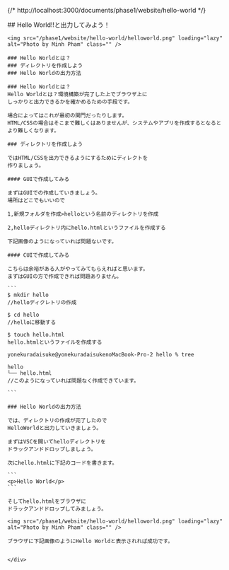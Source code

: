 
{/* http://localhost:3000/documents/phase1/website/hello-world */}
<div class="bg-white">
    <div class="whitespace-nowrap mx-auto max-w-screen-md ">
    ## Hello World!!と出力してみよう！

    <img src="/phase1/website/hello-world/helloworld.png" loading="lazy" alt="Photo by Minh Pham" class="" />

    ### Hello Worldとは？
    ### ディレクトリを作成しよう
    ### Hello Worldの出力方法

    ### Hello Worldとは？
    Hello Worldとは？環境構築が完了した上でブラウザ上に
    しっかりと出力できるかを確かめるための手段です。

    場合によってはこれが最初の関門だったりします。
    HTML/CSSの場合はそこまで難しくはありませんが、システムやアプリを作成するとなると
    より難しくなります。

    ### ディレクトリを作成しよう

    ではHTML/CSSを出力できるようにするためにディレクトを
    作りましょう。

    #### GUIで作成してみる

    まずはGUIでの作成していきましょう。
    場所はどこでもいいので

    1,新規フォルダを作成>helloという名前のディレクトリを作成

    2,helloディレクトリ内にhello.htmlというファイルを作成する

    下記画像のようになっていれば問題ないです。

    #### CUIで作成してみる
    
    こちらは余裕がある人がやってみてもらえればと思います。
    まずはGUIの方で作成できれば問題ありません。

    ```
    $ mkdir hello 
    //helloディクレトリの作成

    $ cd hello
    //helloに移動する

    $ touch hello.html
    hello.htmlというファイルを作成する
    
    yonekuradaisuke@yonekuradaisukenoMacBook-Pro-2 hello % tree

    hello
    └── hello.html
    //このようになっていれば問題なく作成できています。

    ```

    ### Hello Worldの出力方法    

    では、ディレクトリの作成が完了したので
    HelloWorldと出力していきましょう。

    まずはVSCを開いてhelloディレクトリを
    ドラックアンドドロップしましょう。

    次にhello.htmlに下記のコードを書きます。

    ```
    <p>Hello World</p>
    ```

    そしてhello.htmlをブラウザに
    ドラックアンドドロップしてみましょう。

    <img src="/phase1/website/hello-world/helloworld.png" loading="lazy" alt="Photo by Minh Pham" class="" />

    ブラウザに下記画像のようにHello Worldと表示されれば成功です。


    </div>
</div>